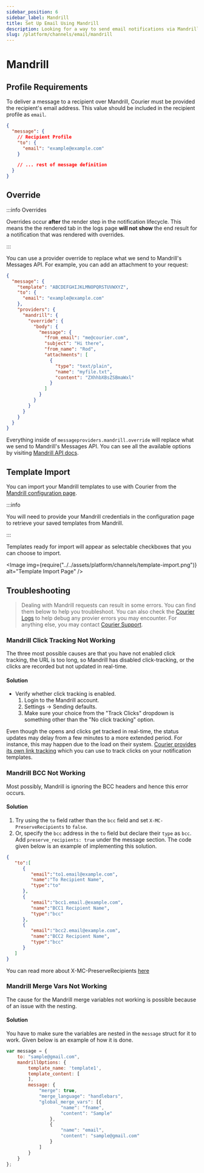 ```yaml
---
sidebar_position: 6
sidebar_label: Mandrill
title: Set Up Email Using Mandrill
description: Looking for a way to send email notifications via Mandrill? This step-by-step tutorial will show you how to integrate Mandrill's API the easy way.
slug: /platform/channels/email/mandrill
---
```



# Mandrill

## Profile Requirements

To deliver a message to a recipient over Mandrill, Courier must be provided the recipient's email address. This value should be included in the recipient profile as `email`.

```json title=JSON
{
  "message": {
    // Recipient Profile
    "to": {
      "email": "example@example.com"
    }

    // ... rest of message definition
  }
}
```

## Override

:::info Overrides

Overrides occur **after** the render step in the notification lifecycle. This means the the rendered tab in the logs page **will not show** the end result for a notification that was rendered with overrides.

:::


You can use a provider override to replace what we send to Mandrill's Messages API. For example, you can add an attachment to your request:

```json title=JSON
{
  "message": {
    "template": "ABCDEFGHIJKLMNOPQRSTUVWXYZ",
    "to": {
      "email": "example@example.com"
    },
    "providers": {
      "mandrill": {
        "override": {
          "body": {
            "message": {
              "from_email": "me@courier.com",
              "subject": "Hi there",
              "from_name": "Rod",
              "attachments": [
                {
                  "type": "text/plain",
                  "name": "myfile.txt",
                  "content": "ZXhhbXBsZSBmaWxl"
                }
              ]
            }
          }
        }
      }
    }
  }
}
```

Everything inside of `messageproviders.mandrill.override` will replace what we send to Mandrill's Messages API. You can see all the available options by visiting [Mandrill API docs](https://mandrillapp.com/api/docs/messages.JSON.html).

## Template Import

You can import your Mandrill templates to use with Courier from the [Mandrill configuration page](https://app.courier.com/channels/mandrill). 

:::info

You will need to provide your Mandrill credentials in the configuration page to retrieve your saved templates from Mandrill.

:::

Templates ready for import will appear as selectable checkboxes that you can choose to import.

<Image
  img={require("../../assets/platform/channels/template-import.png")}
  alt="Template Import Page"
/>

## Troubleshooting

> Dealing with Mandrill requests can result in some errors. You can find them below to help you troubleshoot. You can also check the [Courier Logs](/platform/logging/message-logs) to help debug any provier errors you may encounter. For anything else, you may contact [Courier Support](mailto:support@courier.com).

### Mandrill Click Tracking Not Working

The three most possible causes are that you have not enabled click tracking, the URL is too long, so Mandrill has disabled click-tracking, or the clicks are recorded but not updated in real-time.

#### Solution

- Verify whether click tracking is enabled.
  1. Login to the Mandrill account.
  2. Settings -> Sending defaults.
  3. Make sure your choice from the "Track Clicks" dropdown is something other than the "No click tracking" option.

Even though the opens and clicks get tracked in real-time, the status updates may delay from a few minutes to a more extended period. For instance, this may happen due to the load on their system. [Courier provides its own link tracking](/platform/workspaces/track-email-opens) which you can use to track clicks on your notification templates.

### Mandrill BCC Not Working

Most possibly, Mandrill is ignoring the BCC headers and hence this error occurs.

#### Solution

1. Try using the `to` field rather than the `bcc` field and set `X-MC-PreserveRecipients` to `false`.
2. Or, specify the `bcc` address in the `to` field but declare their `type` as `bcc`. Add `preserve_recipients: true` under the message section. The code given below is an example of implementing this solution.

```json
{
   "to":[
      {
         "email":"to1.email@example.com",
         "name":"To Recipient Name",
         "type":"to"
      },
      {
         "email":"bcc1.email.@example.com",
         "name":"BCC1 Recipient Name",
         "type":"bcc"
      },
      {
         "email":"bcc2.email@example.com",
         "name":"BCC2 Recipient Name",
         "type":"bcc"
      }
   ]
}
```
You can read more about X-MC-PreserveRecipients [here](https://mailchimp.com/developer/transactional/docs/smtp-integration/#customize-messages-with-smtp-headers)

### Mandrill Merge Vars Not Working

The cause for the Mandrill merge variables not working is possible because of an issue with the nesting.

#### Solution

You have to make sure the variables are nested in the `message` struct for it to work. Given below is an example of how it is done.

```javascript
var message = {
    to: "sample@gmail.com",
    mandrillOptions: {
        template_name: 'template1',
        template_content: [
        ],
        message: {
            "merge": true,
            "merge_language": "handlebars",
            "global_merge_vars": [{
                    "name": "fname",
                    "content": "Sample"
                },
                {
                    "name": "email",
                    "content": "sample@gmail.com"
                }
            ]
        }
    }
};
```